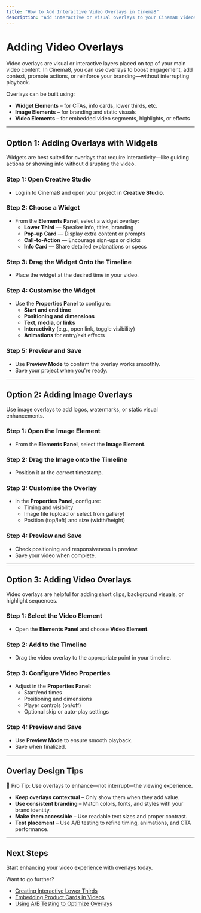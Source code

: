 ```yaml
---
title: "How to Add Interactive Video Overlays in Cinema8"
description: "Add interactive or visual overlays to your Cinema8 videos using widgets, images, or video layers—without disrupting the viewer experience."
---
```



# Adding Video Overlays

Video overlays are visual or interactive layers placed on top of your main video content. In Cinema8, you can use overlays to boost engagement, add context, promote actions, or reinforce your branding—without interrupting playback.

Overlays can be built using:
- **Widget Elements** – for CTAs, info cards, lower thirds, etc.
- **Image Elements** – for branding and static visuals
- **Video Elements** – for embedded video segments, highlights, or effects

---

## Option 1: Adding Overlays with Widgets

Widgets are best suited for overlays that require interactivity—like guiding actions or showing info without disrupting the video.

<Steps>

### Step 1: Open Creative Studio

- Log in to Cinema8 and open your project in **Creative Studio**.

### Step 2: Choose a Widget

- From the **Elements Panel**, select a widget overlay:
  - **Lower Third** — Speaker info, titles, branding
  - **Pop-up Card** — Display extra content or prompts
  - **Call-to-Action** — Encourage sign-ups or clicks
  - **Info Card** — Share detailed explanations or specs

### Step 3: Drag the Widget Onto the Timeline

- Place the widget at the desired time in your video.

### Step 4: Customise the Widget

- Use the **Properties Panel** to configure:
  - **Start and end time**
  - **Positioning and dimensions**
  - **Text, media, or links**
  - **Interactivity** (e.g., open link, toggle visibility)
  - **Animations** for entry/exit effects

### Step 5: Preview and Save

- Use **Preview Mode** to confirm the overlay works smoothly.
- Save your project when you're ready.

</Steps>

---

## Option 2: Adding Image Overlays

Use image overlays to add logos, watermarks, or static visual enhancements.

<Steps>

### Step 1: Open the Image Element

- From the **Elements Panel**, select the **Image Element**.

### Step 2: Drag the Image onto the Timeline

- Position it at the correct timestamp.

### Step 3: Customise the Overlay

- In the **Properties Panel**, configure:
  - Timing and visibility
  - Image file (upload or select from gallery)
  - Position (top/left) and size (width/height)

### Step 4: Preview and Save

- Check positioning and responsiveness in preview.
- Save your video when complete.

</Steps>

---

## Option 3: Adding Video Overlays

Video overlays are helpful for adding short clips, background visuals, or highlight sequences.

<Steps>

### Step 1: Select the Video Element

- Open the **Elements Panel** and choose **Video Element**.

### Step 2: Add to the Timeline

- Drag the video overlay to the appropriate point in your timeline.

### Step 3: Configure Video Properties

- Adjust in the **Properties Panel**:
  - Start/end times
  - Positioning and dimensions
  - Player controls (on/off)
  - Optional skip or auto-play settings

### Step 4: Preview and Save

- Use **Preview Mode** to ensure smooth playback.
- Save when finalized.

</Steps>

---

## Overlay Design Tips

<Callout type="info">
🎯 Pro Tip: Use overlays to enhance—not interrupt—the viewing experience.
</Callout>

- **Keep overlays contextual** – Only show them when they add value.
- **Use consistent branding** – Match colors, fonts, and styles with your brand identity.
- **Make them accessible** – Use readable text sizes and proper contrast.
- **Test placement** – Use A/B testing to refine timing, animations, and CTA performance.

---

## Next Steps

Start enhancing your video experience with overlays today.

Want to go further?

- [Creating Interactive Lower Thirds](#)
- [Embedding Product Cards in Videos](#)
- [Using A/B Testing to Optimize Overlays](#)
